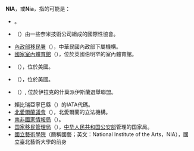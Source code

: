 '''NIA'''，或'''Nia'''，指的可能是：

* {{tsl|en|Nia (given name)|Nia (名)}}。
* {{tsl|en|Nanotechnology Industries Association|奈米技術產業協會}}（{{lang|en|Nanotechnology Industries Association}}）由一些奈米技術公司組成的國際性協會。
* [[內政部移民署|內政部移民署]]（{{lang|en|National Immigration Agency}}），中華民國內政部下屬機構。
* [[國家室內體育館|國家室內體育館]]（{{lang|en|National Indoor Arena}}），位於英國伯明罕的室內體育館。
* {{tsl|en|National Institute of Aerospace|國家航空航天研究所}}（{{lang|en|National Institute of Aerospace}}），位於美國。
* {{tsl|en|National Institute on Aging|國家老齡化研究所}}（{{lang|en|National Institute on Aging}}），位於美國。
* {{tsl|en|National Iraqi Alliance|伊拉克國家聯盟}}（{{lang|en|National Iraqi Alliance}}）, 位於伊拉克的什葉派伊斯蘭選舉聯盟。
* 賴比瑞亞寧巴縣{{tsl|en|Nimba Airport|寧巴機場}}（{{lang|en|Nimba Airport}}）的IATA代碼。
* [[北愛爾蘭議會|北愛爾蘭議會]]（{{lang|en|Northern Ireland Assembly}}），北愛爾蘭的立法機構。
* [[南非國家情報局|南非國家情報局]]（{{lang|en|National Intelligence Agency}}）。
* [[国家移民管理局|国家移民管理局]]（{{lang|en|National Immigration Administration}}），[[中华人民共和国公安部|中华人民共和国公安部]]管理的国家局。
* [[國立藝術學院|國立藝術學院]]（簡稱國藝；英文：National Institute of the Arts，NIA），國立臺北藝術大學的前身

{{disambig|cat=三字拉丁字母縮寫消歧義}}